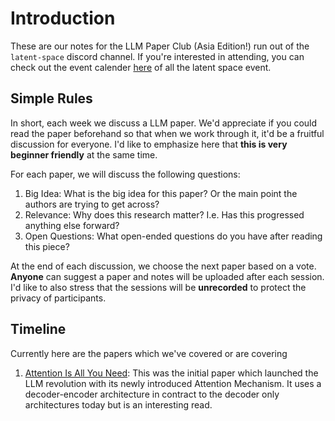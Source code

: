 # Introduction

These are our notes for the LLM Paper Club (Asia Edition!) run out of the `latent-space` discord channel. If you're interested in attending, you can check out the event calender [here](https://lu.ma/ls) of all the latent space event. 

## Simple Rules

In short, each week we discuss a LLM paper. We'd appreciate if you could read the paper beforehand so that when we work through it, it'd be a fruitful discussion for everyone. I'd like to emphasize here that **this is very beginner friendly** at the same time. 

For each paper, we will discuss the following questions:

1. Big Idea: What is the big idea for this paper? Or the main point the authors are trying to get across?
2. Relevance: Why does this research matter? I.e. Has this progressed anything else forward?
3. Open Questions: What open-ended questions do you have after reading this piece?

At the end of each discussion, we choose the next paper based on a vote. **Anyone** can suggest a paper and notes will be uploaded after each session. I'd like to also stress that the sessions will be **unrecorded** to protect the privacy of participants.

## Timeline

Currently here are the papers which we've covered or are covering

1. [Attention Is All You Need](/papers/attention-is-all-you-need): This was the initial paper which launched the LLM revolution with its newly introduced Attention Mechanism. It uses a decoder-encoder architecture in contract to the decoder only architectures today but is an interesting read.